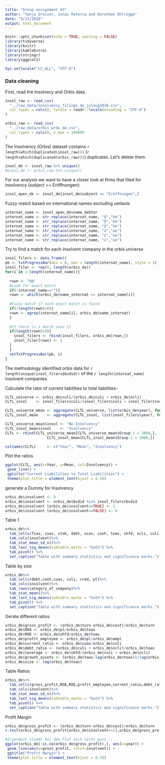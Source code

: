 ```yaml
---
title: "Group assignment #3"
author: "Tanja Dreiser, Jonas Materna and Dorothee Ohlrogge"
date: "9/13/2020"
output: html_document
---
```

  
```r
knitr::opts_chunk$set(echo = TRUE, warning = FALSE)
library(tidyverse)
library(knitr)
library(kableExtra)
library(stringr)
library(ggplot2)

Sys.setlocale("LC_ALL", "UTF-8")
```

### Data cleaning
First, read the Insolvecy and Orbis data. 

```r
insol_raw <- read_csv(
  "../raw_data/insolvency_filings_de_julaug2020.csv",
  col_types = cols(), locale = readr::locale(encoding = "UTF-8")
)
```

```r
orbis_raw <- read_csv(
  "../raw_data/orbis_wrds_de.csv",
  col_types = cols(), n_max = 100000
)
```
The Insolvency (Orbis) dataset contains `r length(which(duplicated(insol_raw)))` (`r length(which(duplicated(orbis_raw)))`) duplicates. Let's delete them.

```r
insol_de <- insol_raw %>% unique()
#orbis_de <- orbis_raw %>% unique()
```


For our analysis we want to have a closer look at firms that filed for insolvency (subject == Eröffnungen):
```r
insol_open_de <- insol_de[insol_de$subject == "Eröffnungen",]
```


Fuzzy match based on international names excluding umlauts
```r
internat_name <- insol_open_de$name_debtor
internat_name <- str_replace(internat_name, "Ä","Ae")
internat_name <- str_replace(internat_name, "Ö","Oe")
internat_name <- str_replace(internat_name, "Ü","Ue")
internat_name <- str_replace(internat_name, "ä","ae")
internat_name <- str_replace(internat_name, "ö","oe")
internat_name <- str_replace(internat_name, "ü","ue")
```


Try to find a match for each insolvent company in the orbis universe
```r
insol_filers <- data_frame()
pb <- txtProgressBar(min = 0, max = length(internat_name), style = 3)
insol_filer <- rep(0, length(orbis_de))
for(i in 1:length(internat_name)){
  
  rown <- "NA"
  #Look for exact match
  if(!internat_name==""){
  rown <- which(orbis_de$name_internat == internat_name[i])
  
  #Fuzzy match if noch exact match is found
  if(!length(rown)>0){
  rown <- agrep(internat_name[i], orbis_de$name_internat)
  }
  
  #If there is a match save it
  if(length(rown)>0){
    insol_filers <- rbind(insol_filers, orbis_de[rown,])
    insol_filer[rown] <- 1
  }
  }
  setTxtProgressBar(pb, i)
}
```

The methodology identified orbis data for `r length(unique(insol_filers$bvdid))` of the `r length(internat_name)` insolvent companies.

Calculate the ratio of current liabilities to total liabilities-
```r
CLTL_universe <- orbis_de$culi/(orbis_de$culi + orbis_de$ncli)
CLTL_insol    <- insol_filers$culi/(insol_filers$culi + insol_filers$ncli)

CLTL_universe_mean <- aggregate(CLTL_universe, list(orbis_de$year), function(x) mean(x, na.rm=TRUE))
CLTL_insol_mean    <- aggregate(CLTL_insol, list(insol_filers$year), function(x) mean(x, na.rm=TRUE))

CLTL_universe_mean$insol <- "No Insolvency"
CLTL_insol_mean$insol    <- "Insolvency"
CLTL <- rbind(CLTL_universe_mean[CLTL_universe_mean$Group.1 > 2000,], 
                   CLTL_insol_mean[CLTL_insol_mean$Group.1 > 2000,])

colnames(CLTL)     <- c("Year", "Mean", "Insolvency")
```

Plot the ratios

```r


ggplot(CLTL, aes(x=Year, y=Mean, col=Insolvency)) +
 geom_line() +
 ggtitle("Current Liabilities to Total Liabilities") +
 theme(plot.title = element_text(hjust = 0.5))


```
generate a Dummy for Insolvency
```r
orbis_de$insolvent <- 0
orbis_de$insolvent <- orbis_de$bvdid %in% insol_filers$bvdid
orbis_de$insolvent [orbis_de$insolvent==TRUE] <- 1
orbis_de$insolvent [orbis_de$insolvent==FALSE] <- 0
```
Table 1
```r
orbis_de%>%
  tab_cells(fias, cuas, stok, debt, ocas, cash, toas, shfd, ncli, culi, loan, cred, ocli, tshf, empl, opre, turn, cost, fipl, taxa, exex, pl)%>%
  tab_cols(insolvent)%>%
  tab_stat_mean_sd_n()%>%
  tab_last_sig_means(subtable_marks = "both") %>% 
  tab_pivot() %>% 
  set_caption("Table with summary statistics and significance marks.")

```
Table by size
```r
orbis_de%>%
  tab_cells(debt,cash,cuas, culi, cred, pl)%>%
  tab_cols(insolvent)%>%
  tab_rows(category_of_company)%>%
  tab_stat_mean()%>%
  tab_last_sig_means(subtable_marks = "both") %>% 
  tab_pivot() %>% 
  set_caption("Table with summary statistics and significance marks.")

```
Gerate different ratios
```r
orbis_de$gross_profit <- (orbis_de$turn-orbis_de$cost)/orbis_de$turn
orbis_de$ROA <- orbis_de$pl/orbis_de$toas
orbis_de$ROE <- orbis_de$shfd/orbis_de$toas
orbis_de$profit_employee <- orbis_de$pl/orbis_de$empl
orbis_de$current_ratio <- orbis_de$cuas/orbis_de$culi
orbis_de$debt_ratio <- (orbis_de$culi + orbis_de$ncli)/orbis_de$toas
orbis_de$leverage <- orbis_de$shfd/(orbis_de$culi + orbis_de$ncli)
orbis_de$growth_assets <- (orbis_de$toas-lag(orbis_de$toas))/lag(orbis_de$toas)
orbis_de$size <- log(orbis_de$toas)

```
Table Ratios
```r
orbis_de%>%
  tab_cells(gross_profit,ROA,ROE,profit_employee,current_ratio,debt_ratio, leverage,growth_assets,size)%>%
  tab_cols(insolvent)%>%
  tab_stat_mean_sd_n()%>%
  tab_last_sig_means(subtable_marks = "both") %>% 
  tab_pivot() %>% 
  set_caption("Table with summary statistics and significance marks.")

```
Profit Margin
```r
orbis_de$gross_profit <- (orbis_de$turn-orbis_de$cost)/orbis_de$turn
t.test(orbis_de$gross_profit[orbis_de$insolvent==1],orbis_de$gross_profit[orbis_de$insolvent==0])

#Irgendwas stimmt bei dem Plot noch nicht ganz...
ggplot(orbis_de[!is.na(orbis_de$gross_profit),], aes(x=year)) +
 geom_line(aes(y=gross_profit, color=insolvent)) +
 ggtitle("Profit Margin") +
 theme(plot.title = element_text(hjust = 0.5))
```
